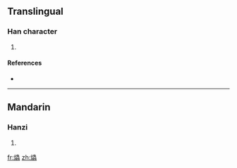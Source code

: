 ==Translingual==

===Han character===
{{Han char|rn=86|rad=火|as=18|sn=22|four=9503<sub>6</sub>|canj=火中戈戈 (FLII)}}

# {{defn|Han|sort=火18}}

====References====
* {{Han ref|kx=0687.340|dkj=19615|dj=1099.190|hdz=32249.080|uh=721E|ud=29214|bh=F6EC|bd=63212}}

----

==Mandarin==

===Hanzi===
{{cmn-hanzi|pin=[[chóng]] ([[chong2]]), [[tóng]] ([[tong2]])|wg=ch'ung<sup>2</sup>, t'ung<sup>2</sup>}}

# {{defn|Mandarin|sort=火18}}

[[fr:爞]]
[[zh:爞]]